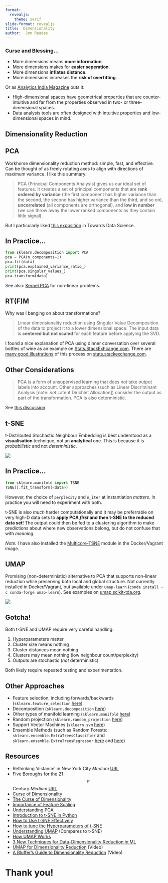 ```yaml
---
format:
  revealjs:
    theme: serif
slide-format: revealjs
title:  Dimensionality
author:  Jon Reades
---
```


### Curse and Blessing...



- More dimensions means **more information**.
- More dimensions makes for **easier seperation**.
- More dimensions **inflates distance**.
- More dimensions increases the **risk of overfitting**.

Or as [Analytics India Magazine](https://analyticsindiamag.com/curse-of-dimensionality-and-what-beginners-should-do-to-overcome-it/) puts it:

- High-dimensional spaces have geometrical properties that are counter-intuitive and far from the properties observed in two- or three-dimensional spaces.
- Data analysis tools are often designed with intuitive properties and low-dimensional spaces in mind.


## Dimensionality Reduction


## PCA

Workhorse dimensionality reduction method: simple, fast, and effective. Can be thought of as freely rotating axes to align with directions of maximum variance. I like this summary:

> PCA (Principal Components Analysis) gives us our ideal set of features. It creates a set of principal components that are **rank ordered by variance** (the first component has higher variance than the second, the second has higher variance than the third, and so on), **uncorrelated** (all components are orthogonal), and **low in number** (we can throw away the lower ranked components as they contain little signal).

But I particularly liked [this exposition](https://towardsdatascience.com/understanding-pca-fae3e243731d) in Towards Data Science.


## In Practice... {.smaller}

```python
from sklearn.decomposition import PCA
pca = PCA(n_components=2)
pca.fit(data)
print(pca.explained_variance_ratio_)
print(pca.singular_values_)
pca.transform(data)
```

See also: [Kernel PCA](https://scikit-learn.org/stable/modules/generated/sklearn.decomposition.KernelPCA.html#sklearn.decomposition.KernelPCA) for non-linear problems.


## RT(F)M

Why was I banging on about transformations?

> Linear dimensionality reduction using Singular Value Decomposition of the data to project it to a lower dimensional space. The input data is **centered but not scaled** for each feature before applying the SVD.

I found a nice explanation of PCA using dinner conversation over several bottles of wine as an example on [Stats.StackExhcange.com](https://stats.stackexchange.com/a/140579). There are [many good illustrations](https://stats.stackexchange.com/a/385782) of this process on [stats.stackexchange.com](https://stats.stackexchange.com/questions/385775/normalizing-vs-scaling-before-pca).




## Other Considerations

> PCA is a form of unsupervised learning that does not take output labels into account. Other approaches (such as Linear Discriminant Analysis [note: *not* Latent Dirichlet Allocation]) consider the output as part of the transformation. PCA is also deterministic.

See [this discussion](https://stackabuse.com/implementing-lda-in-python-with-scikit-learn/).


## t-SNE

t-Distributed Stochastic Neighbour Embedding is best understood as a **visualisation** technique, not an **analytical** one. This is because it is *probabilistic* and not *deterministic*. 

![](img/tsne-fashion.png)


## In Practice... {.smaller}

```python
from sklearn.manifold import TSNE
TSNE().fit_transform(<data>)
```

However, the choice of `perplexity` and `n_iter` at instantiation *matters*. In practice you will need to experiment with both.

t-SNE is also *much* harder computationally and it may be preferrable on very high-D data sets to **apply PCA *first* and then t-SNE to the reduced data set**! The output could then be fed to a clustering algorithm to make predictions about where new observations belong, but do not confuse that with *meaning*.

*Note:* I have also installed the [Multicore-TSNE](https://github.com/DmitryUlyanov/Multicore-TSNE) module in the Docker/Vagrant image.


## UMAP

Promising (non-deterministic) alternative to PCA that supports non-linear reduction while preserving both local and global structure. Not currently installed in Docker/Vagrant, but available under `umap-learn` (`conda install -c conda-forge umap-learn`). See examples on [umap.scikit-tda.org](https://umap.scikit-tda.org/parameters.html).

![](https://umap.scikit-tda.org/_images/SupervisedUMAP_22_1.png)


## Gotcha! {.smaller}

Both t-SNE and UMAP require very careful handling:

1. Hyperparameters matter
2. Cluster size means nothing
3. Cluster distances mean nothing
4. Clusters may mean nothing (low neighbour count/perplexity)
5. Outputs are stochastic (*not* deterministic)

Both likely require repeated testing and experimentation.


## Other Approaches

- Feature selection, including forwards/backwards (`sklearn.feature_selection` [here](https://scikit-learn.org/stable/modules/classes.html#module-sklearn.feature_selection))
- Decomposition (`sklearn.decomposition` [here](https://scikit-learn.org/stable/modules/classes.html#module-sklearn.decomposition))
- Other types of manifold learning (`sklearn.manifold` [here](https://scikit-learn.org/stable/modules/classes.html#module-sklearn.manifold))
- Random projection (`sklearn.random_projection` [here](https://scikit-learn.org/stable/modules/classes.html#module-sklearn.random_projection))
- Support Vector Machines (`sklearn.svm` [here](https://scikit-learn.org/stable/modules/classes.html#module-sklearn.svm))
- Ensemble Methods (such as Random Forests: `sklearn.ensemble.ExtraTreesClassifier` and `sklearn.ensemble.ExtraTreesRegressor` [here](https://scikit-learn.org/stable/modules/generated/sklearn.ensemble.ExtraTreesClassifier.html) and [here](https://scikit-learn.org/stable/modules/generated/sklearn.ensemble.ExtraTreesRegressor.html#sklearn.ensemble.ExtraTreesRegressor))


## Resources {.smaller}

- Rethinking 'distance' in New York City *Medium* [URL](https://medium.com/topos-ai/rethinking-distance-in-new-york-city-d17212d24919)
- Five Boroughs for the 21$$^{st}$$ Century *Medium* [URL](https://medium.com/topos-ai/five-boroughs-for-the-21st-century-8da941f53618)
- [Curse of Dimensionality](https://en.wikipedia.org/wiki/Curse_of_dimensionality)
- [The Curse of Dimensionality](https://towardsdatascience.com/the-curse-of-dimensionality-50dc6e49aa1e)
- [Importance of Feature Scaling](https://scikit-learn.org/stable/auto_examples/preprocessing/plot_scaling_importance.html)
- [Understanding PCA](https://towardsdatascience.com/understanding-pca-fae3e243731d)
- [Introduction to t-SNE in Python](https://www.datacamp.com/community/tutorials/introduction-t-sne)
- [How to Use t-SNE Effectively](https://distill.pub/2016/misread-tsne/)
- [How to tune the Hyperparameters of t-SNE](https://towardsdatascience.com/how-to-tune-hyperparameters-of-tsne-7c0596a18868)
- [Understanding UMAP](https://pair-code.github.io/understanding-umap/) (Compares to t-SNE)
- [How UMAP Works](https://towardsdatascience.com/how-exactly-umap-works-13e3040e1668)
- [3 New Techniques for Data-Dimensionality Reduction in ML](https://thenewstack.io/3-new-techniques-for-data-dimensionality-reduction-in-machine-learning/)
- [UMAP for Dimensionality Reduction](https://www.youtube.com/watch?v=nq6iPZVUxZU) (Video)
- [A Bluffer's Guide to Dimensionality Reduction](https://www.youtube.com/watch?v=9iol3Lk6kyU) (Video)


# Thank you!